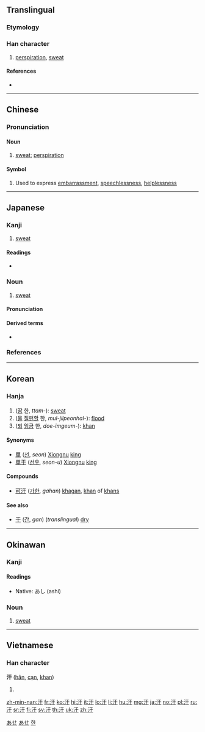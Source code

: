 ==Translingual==

===Etymology===
{{Han compound|水|干|c1=s|c2=p|ls=psc}}

===Han character===
{{Han char|rn=85|rad=水|as=03|sn=6|four=31140|canj=EMJ|ids=⿰氵干}}

# [[perspiration]], [[sweat]]

====References====
* {{Han ref|kx=0605.110|dkj=17130|dj=0999.040|hdz=31550.060|uh=6C57|ud=27735|bh=A6BD|bd=42685}}

----

==Chinese==
{{zh-forms}}

===Pronunciation===
{{zh-pron
|m=hàn
|c=hon4,hon6
|h=pfs=hon
|mn=kōaⁿ
|mc=y
|oc=y
|cat=n,symbols
}}

====Noun====
{{zh-noun|mw=滴|mw2=頭|mw3=身}}

# [[sweat]]; [[perspiration]]
#: {{zh-x|我 正 流 著[着]{zhe} 汗。|I'm dripping with sweat.}}

====Symbol====
{{head|zh|symbol}}

# {{lb|zh|internet slang}} Used to express [[embarrassment]], [[speechlessness]], [[helplessness]]

----

==Japanese==

===Kanji===
{{ja-kanji|grade=c|rs=水03}}

# [[sweat]]

====Readings====
* {{ja-readings|goon=[[がん]] (gan)|kanon=[[かん]] (kan)|kun=[[あせ]] (ase)}}

===Noun===
{{ja-noun|あせ}}

# [[sweat]]

====Pronunciation====
{{ja-pron|yomi=k|あせ|acc=1|acc_ref=SMK2}}

====Derived terms====
* {{ja-r|汗をかく|あせ を かく}}

[[Category:Japanese basic words|あせ]]
[[Category:ja:Bodily fluids|あせ]]

===References===
<references/>

----

==Korean==

===Hanja===
{{ko-hanja|hangeul=한|eumhun=|rv=han|mr=han|y=han}}

# ([[땀]] 한, ''ttam-''): [[sweat]]
# ([[물]] [[질펀하다|질펀할]] 한, ''mul-jilpeonhal-''): [[flood]]
# ([[되]] [[임금]] 한, ''doe-imgeum-''): [[khan]]

====Synonyms====
* [[單]] ([[선]], ''seon'') [[w:Xiongnu|Xiongnu]] [[king]]
* [[單于]] ([[선우]], ''seon-u'') [[w:Xiongnu|Xiongnu]] [[king]]

====Compounds====
* [[可汗]] ([[가한]], ''gahan'') [[khagan]], [[khan]] of [[khan]]s

====See also====
* [[干]] ([[간]], ''gan'') (''translingual'') [[dry]]

[[Category:Hanja readings|한]]

----

==Okinawan==

===Kanji===
{{head|ryu|kanji}}

====Readings====
* Native: あし (ashi)

===Noun===
{{head|ryu|noun|hiragana|あし|romaji|ashi}}

# [[sweat]]

----

==Vietnamese==

===Han character===
'''汗''' ([[hãn]], [[cạn]], [[khan]])

# {{defn|lang=vi}}

[[zh-min-nan:汗]]
[[fr:汗]]
[[ko:汗]]
[[hi:汗]]
[[it:汗]]
[[lo:汗]]
[[li:汗]]
[[hu:汗]]
[[mg:汗]]
[[ja:汗]]
[[no:汗]]
[[pl:汗]]
[[ru:汗]]
[[sr:汗]]
[[fi:汗]]
[[sv:汗]]
[[th:汗]]
[[uk:汗]]
[[zh:汗]]
